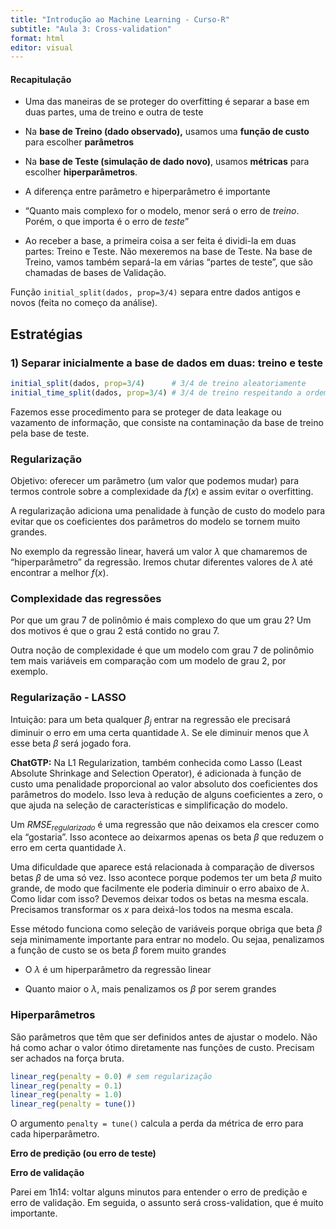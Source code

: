 ```yaml
---
title: "Introdução ao Machine Learning - Curso-R"
subtitle: "Aula 3: Cross-validation"
format: html
editor: visual
---
```


#### Recapitulação

-   Uma das maneiras de se proteger do overfitting é separar a base em duas partes, uma de treino e outra de teste

-   Na **base de Treino (dado observado),** usamos uma **função de custo** para escolher **parâmetros**

-   Na **base de Teste (simulação de dado novo)**, usamos **métricas** para escolher **hiperparâmetros**.

-   A diferença entre parâmetro e hiperparâmetro é importante

-   "Quanto mais complexo for o modelo, menor será o erro de *treino*. Porém, o que importa é o erro de *teste*"

-   Ao receber a base, a primeira coisa a ser feita é dividi-la em duas partes: Treino e Teste. Não mexeremos na base de Teste. Na base de Treino, vamos também separá-la em várias "partes de teste", que são chamadas de bases de Validação.

Função `initial_split(dados, prop=3/4)` separa entre dados antigos e novos (feita no começo da análise).

## Estratégias

### 1) Separar inicialmente a base de dados em duas: treino e teste

```r
initial_split(dados, prop=3/4)      # 3/4 de treino aleatoriamente
initial_time_split(dados, prop=3/4) # 3/4 de treino respeitando a ordem
```

Fazemos esse procedimento para se proteger de data leakage ou vazamento de informação, que consiste na contaminação da base de treino pela base de teste.

### Regularização

Objetivo: oferecer um parâmetro (um valor que podemos mudar) para termos controle sobre a complexidade da $f(x)$ e assim evitar o overfitting.

A regularização adiciona uma penalidade à função de custo do modelo para evitar que os coeficientes dos parâmetros do modelo se tornem muito grandes.

No exemplo da regressão linear, haverá um valor ${\lambda}$ que chamaremos de "hiperparâmetro" da regressão. Iremos chutar diferentes valores de ${\lambda}$ até encontrar a melhor $f(x)$.

### Complexidade das regressões

Por que um grau 7 de polinômio é mais complexo do que um grau 2? Um dos motivos é que o grau 2 está contido no grau 7.

Outra noção de complexidade é que um modelo com grau 7 de polinômio tem mais variáveis em comparação com um modelo de grau 2, por exemplo.

### Regularização - LASSO

Intuição: para um beta qualquer $\beta_j$ entrar na regressão ele precisará diminuir o erro em uma certa quantidade $\lambda$. Se ele diminuir menos que $\lambda$ esse beta $\beta$ será jogado fora.

**ChatGTP:** Na L1 Regularization, também conhecida como Lasso (Least Absolute Shrinkage and Selection Operator), é adicionada à função de custo uma penalidade proporcional ao valor absoluto dos coeficientes dos parâmetros do modelo. Isso leva à redução de alguns coeficientes a zero, o que ajuda na seleção de características e simplificação do modelo.

Um $RMSE_{regularizado}$ é uma regressão que não deixamos ela crescer como ela "gostaria". Isso acontece ao deixarmos apenas os beta $\beta$ que reduzem o erro em certa quantidade $\lambda$.

Uma dificuldade que aparece está relacionada à comparação de diversos betas $\beta$ de uma só vez. Isso acontece porque podemos ter um beta $\beta$ muito grande, de modo que facilmente ele poderia diminuir o erro abaixo de $\lambda$. Como lidar com isso? Devemos deixar todos os betas na mesma escala. Precisamos transformar os $x$ para deixá-los todos na mesma escala.

Esse método funciona como seleção de variáveis porque obriga que beta $\beta$ seja minimamente importante para entrar no modelo. Ou sejaa, penalizamos a função de custo se os beta $\beta$ forem muito grandes

-   O $\lambda$ é um hiperparâmetro da regressão linear

-   Quanto maior o $\lambda$, mais penalizamos os $\beta$ por serem grandes

### Hiperparâmetros

São parâmetros que têm que ser definidos antes de ajustar o modelo. Não há como achar o valor ótimo diretamente nas funções de custo. Precisam ser achados na força bruta.

```r
linear_reg(penalty = 0.0) # sem regularização
linear_reg(penalty = 0.1)
linear_reg(penalty = 1.0)
linear_reg(penalty = tune())
```

O argumento `penalty = tune()` calcula a perda da métrica de erro para cada hiperparâmetro.

**Erro de predição (ou erro de teste)**

**Erro de validação**

Parei em 1h14: voltar alguns minutos para entender o erro de predição e erro de validação. Em seguida, o assunto será cross-validation, que é muito importante.
